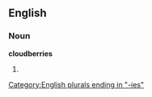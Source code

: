 ==English==

===Noun===
'''cloudberries'''

# {{plural of|[[cloudberry]]}}

[[Category:English plurals ending in "-ies"]]